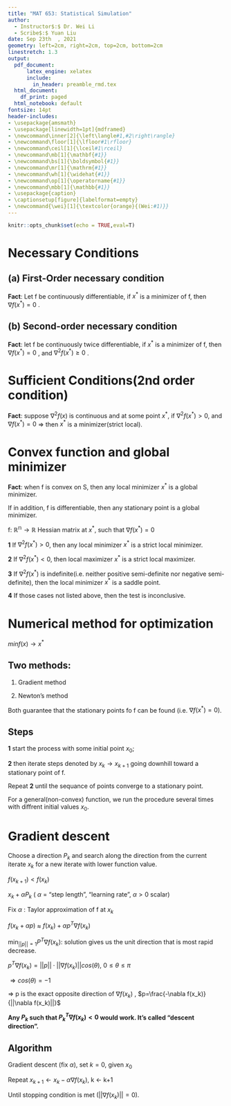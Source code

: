 ```yaml
---
title: "MAT 653: Statistical Simulation"
author:
  - Instructor$:$ Dr. Wei Li
  - Scribe$:$ Yuan Liu
date: Sep 23th  , 2021
geometry: left=2cm, right=2cm, top=2cm, bottom=2cm
linestretch: 1.3
output:
  pdf_document: 
      latex_engine: xelatex
      include:
        in_header: preamble_rmd.tex
  html_document:
    df_print: paged
  html_notebook: default
fontsize: 14pt
header-includes:
- \usepackage{amsmath}
- \usepackage[linewidth=1pt]{mdframed}
- \newcommand\inner[2]{\left\langle#1,#2\right\rangle}
- \newcommand\floor[1]{\lfloor#1\rfloor}
- \newcommand\ceil[1]{\lceil#1\rceil}
- \newcommand\mb[1]{\mathbf{#1}}
- \newcommand\bs[1]{\boldsymbol{#1}}
- \newcommand\mr[1]{\mathrm{#1}}
- \newcommand\wh[1]{\widehat{#1}}
- \newcommand\op[1]{\operatorname{#1}}
- \newcommand\mbb[1]{\mathbb{#1}}
- \usepackage{caption}
- \captionsetup[figure]{labelformat=empty}
- \newcommand{\wei}[1]{\textcolor{orange}{(Wei:#1)}}
---
```

```r
knitr::opts_chunk$set(echo = TRUE,eval=T)
```
<script type="text/x-mathjax-config">
MathJax.Hub.Config({
  TeX: { equationNumbers: { autoNumber: "AMS" } }
});
</script>




# Necessary Conditions

## (a) First-Order necessary condition
**Fact**: Let f be continuously differentiable, if $x^*$  is a minimizer of f, then $\nabla f(x^*) = 0$ .
  
## (b) Second-order necessary condition
**Fact**: let f be continuously twice differentiable, if $x^*$ is a minimizer of f, then $\nabla f(x^*) = 0$ , and  $\nabla^2 f(x^*) \geq 0$ .
      
# Sufficient Conditions(2nd order condition)
**Fact**: suppose $\nabla^2 f(x)$ is continuous and at some point $x^*$, if $\nabla^2 f(x^{*}) > 0$, and $\nabla f(x^*) = 0$
        $\Rightarrow$ then $x^*$ is a minimizer(strict local).

# Convex function and global minimizer

**Fact**: when f is convex on S, then any local minimizer $x^*$ is a global minimizer.

If in addition, f is differentiable, then any stationary point is a global minimizer.

f: $\mathbb{R^n} \rightarrow \mathbb{R}$
Hessian matrix at $x^*$, such that $\nabla f(x^*) = 0$

**1** If $\nabla^2 f(x^*) > 0$, then any local minimizer $x^*$ is a strict local minimizer.

**2** If $\nabla^2 f(x^*) < 0$, then local maximizer $x^*$ is a strict local maximizer.

**3** If $\nabla^2 f(x^*)$ is indefinite(i.e. neither positive semi-definite nor negative semi-definite), then the local minimizer $x^*$ is a saddle point.

**4** If those cases not listed above, then the test is inconclusive.

# Numerical method for optimization

$min f(x) \rightarrow x^*$

## Two methods:
1. Gradient method

2. Newton's method

Both guarantee that the stationary points fo f can be found (i.e. $\nabla f(x^*) = 0$).

## Steps
**1** start the process with some initial point $x_0$;

**2** then iterate steps denoted by $x_k \rightarrow x_{k+1}$ going downhill toward a stationary point of f.

Repeat **2** until the sequance of points converge to a stationary point.

For a general(non-convex) function, we run the procedure several times with diffrent initial values $x_0$.

# Gradient descent
Choose a direction $P_k$ and search along the direction from the current iterate $x_k$ for a new iterate with lower function value.

$f(x_{k+1}) < f(x_k)$

$x_k+\alpha P_k$ ( $\alpha$ = "step length", "learning rate",  $\alpha>0$ scalar)

Fix $\alpha$ : Taylor approximation of f at $x_k$

$f(x_k +\alpha p)$ $\approx$ $f(x_k)+\alpha p^T\nabla f(x_k)$

$\min_{||p||=1} P^T \nabla f(x_k):$ solution gives us the unit direction that is most rapid decrease. 

$p^T\nabla f(x_k) = ||p|| \cdot ||\nabla f(x_k)|| cos(\theta)$, $0\leq \theta \leq \pi$

$\Rightarrow cos(\theta) = -1$

$\Rightarrow$ p is the exact opposite direction of $\nabla f(x_k)$ , $p=\frac{-\nabla f(x_k)}{||\nabla f(x_k)||}$

**Any $P_k$ such that $P_k^T \nabla f(x_k)<0$ would work. It's called "descent direction".**

## Algorithm
Gradient descent (fix $\alpha$), set $k = 0$, given $x_0$

Repeat $x_{k+1} \leftarrow x_k - \alpha \nabla f(x_k)$, k $\leftarrow$ k+1

Until stopping condition is met ($||\nabla f(x_k)||=0$).
